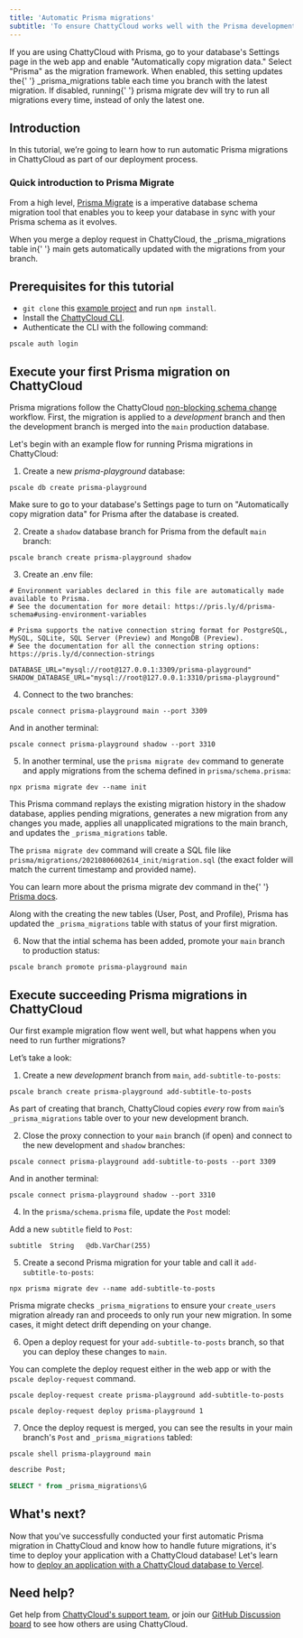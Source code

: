 ```yaml
---
title: 'Automatic Prisma migrations'
subtitle: 'To ensure ChattyCloud works well with the Prisma development process, we implemented the ability to automatically copy Prisma migration metadata as part of our deployment process.'
---
```


<InfoBlock type='tip'>
  If you are using ChattyCloud with Prisma, go to your database's Settings page in the web app and enable "Automatically
  copy migration data." Select "Prisma" as the migration framework. When enabled, this setting updates the{' '}
  <inlineCode>_prisma_migrations</inlineCode> table each time you branch with the latest migration. If disabled, running{' '}
  <inlineCode>prisma migrate dev</inlineCode> will try to run all migrations every time, instead of only the latest one.
</InfoBlock>

## Introduction

In this tutorial, we’re going to learn how to run automatic Prisma migrations in ChattyCloud as part of our deployment process.

### Quick introduction to Prisma Migrate

From a high level, [Prisma Migrate](https://www.prisma.io/docs/concepts/components/prisma-migrate) is a imperative database schema migration tool that enables you to keep your database in sync with your Prisma schema as it evolves.

<InfoBlock type='tip'>
  When you merge a deploy request in ChattyCloud, the <inlineCode>_prisma_migrations</inlineCode> table in{' '}
  <inlineCode>main</inlineCode> gets automatically updated with the migrations from your branch.
</InfoBlock>

## Prerequisites for this tutorial

- `git clone` this [example project](https://github.com/iheanyi/prisma-chatty-cloud-playground) and run `npm install`.
- Install the [ChattyCloud CLI](https://github.com/chatty-cloud/cli).
- Authenticate the CLI with the following command:

```
pscale auth login
```

## Execute your first Prisma migration on ChattyCloud

Prisma migrations follow the ChattyCloud [non-blocking schema change](/concepts/nonblocking-schema-changes) workflow. First, the migration is applied to a _development_ branch and then the development branch is merged into the `main` production database.

Let's begin with an example flow for running Prisma migrations in ChattyCloud:

1. Create a new _prisma-playground_ database:

```
pscale db create prisma-playground
```

Make sure to go to your database's Settings page to turn on "Automatically copy migration data" for Prisma after the database is created.

2. Create a `shadow` database branch for Prisma from the default `main` branch:

```
pscale branch create prisma-playground shadow
```

3. Create an .env file:

```shell
# Environment variables declared in this file are automatically made available to Prisma.
# See the documentation for more detail: https://pris.ly/d/prisma-schema#using-environment-variables

# Prisma supports the native connection string format for PostgreSQL, MySQL, SQLite, SQL Server (Preview) and MongoDB (Preview).
# See the documentation for all the connection string options: https://pris.ly/d/connection-strings

DATABASE_URL="mysql://root@127.0.0.1:3309/prisma-playground"
SHADOW_DATABASE_URL="mysql://root@127.0.0.1:3310/prisma-playground"
```

4. Connect to the two branches:

```
pscale connect prisma-playground main --port 3309
```

And in another terminal:

```
pscale connect prisma-playground shadow --port 3310
```

5. In another terminal, use the `prisma migrate dev` command to generate and apply migrations from the schema defined in `prisma/schema.prisma`:

```
npx prisma migrate dev --name init
```

This Prisma command replays the existing migration history in the shadow database, applies pending migrations, generates a new migration from any changes you made, applies all unapplicated migrations to the main branch, and updates the `_prisma_migrations` table.

The `prisma migrate dev` command will create a SQL file like `prisma/migrations/20210806002614_init/migration.sql` (the exact folder will match the current timestamp and provided name).

<InfoBlock type='tip'>
  You can learn more about the <inlineCode>prisma migrate dev</inlineCode> command in the{' '}
  <a href='https://www.prisma.io/docs/concepts/components/prisma-migrate#development-environments'>Prisma docs</a>.
</InfoBlock>

Along with the creating the new tables (User, Post, and Profile), Prisma has updated the `_prisma_migrations` table with status of your first migration.


6. Now that the intial schema has been added, promote your `main` branch to production status:

```
pscale branch promote prisma-playground main
```

## Execute succeeding Prisma migrations in ChattyCloud

Our first example migration flow went well, but what happens when you need to run further migrations?

Let’s take a look:

1. Create a new _development_ branch from `main`, `add-subtitle-to-posts`:

```
pscale branch create prisma-playground add-subtitle-to-posts
```

As part of creating that branch, ChattyCloud copies _every_ row from `main`’s `_prisma_migrations` table over to your new development branch.

2. Close the proxy connection to your `main` branch (if open) and connect to the new development and `shadow` branches:

```
pscale connect prisma-playground add-subtitle-to-posts --port 3309
```

And in another terminal:

```
pscale connect prisma-playground shadow --port 3310
```

4. In the `prisma/schema.prisma` file, update the `Post` model:

Add a new `subtitle` field to `Post`:

```
subtitle  String   @db.VarChar(255)
```

5. Create a second Prisma migration for your table and call it `add-subtitle-to-posts`:

```
npx prisma migrate dev --name add-subtitle-to-posts
```

Prisma migrate checks `_prisma_migrations` to ensure your `create_users` migration already ran and proceeds to only run your new migration. In some cases, it might detect drift depending on your change.

6. Open a deploy request for your `add-subtitle-to-posts` branch, so that you can deploy these changes to `main`.

You can complete the deploy request either in the web app or with the `pscale deploy-request` command.

```
pscale deploy-request create prisma-playground add-subtitle-to-posts
```

```
pscale deploy-request deploy prisma-playground 1
```

7. Once the deploy request is merged, you can see the results in your main branch's `Post` and `_prisma_migrations` tabled:

```
pscale shell prisma-playground main
```

```SQL
describe Post;

SELECT * from _prisma_migrations\G
```

## What's next?

Now that you've successfully conducted your first automatic Prisma migration in ChattyCloud and know how to handle future migrations, it's time to deploy your application with a ChattyCloud database! Let's learn how to [deploy an application with a ChattyCloud database to Vercel](/tutorial/deploy-to-vercel).

## Need help?

Get help from [ChattyCloud's support team](https://www.chatty-cloud.com/support), or join our [GitHub Discussion board](https://github.com/chatty-cloud/beta/discussions) to see how others are using ChattyCloud.
